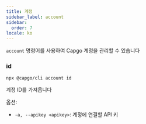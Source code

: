 ```yaml
---
title: 계정
sidebar_label: account
sidebar:
  order: 7
locale: ko
---
```


`account` 명령어를 사용하여 Capgo 계정을 관리할 수 있습니다

### id

`npx @capgo/cli account id`

계정 ID를 가져옵니다

옵션:

- `-a, --apikey <apikey>`: 계정에 연결할 API 키